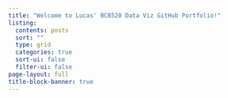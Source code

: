 ```yaml
---
title: "Welcome to Lucas' BCB520 Data Viz GitHub Portfolio!"
listing:
  contents: posts
  sort: ""
  type: grid
  categories: true
  sort-ui: false
  filter-ui: false
page-layout: full
title-block-banner: true
---
```


## 
